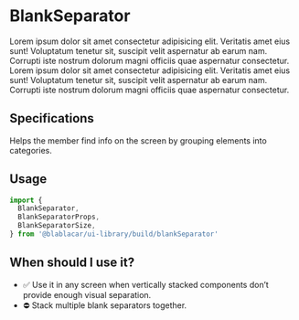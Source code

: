 
<Meta title="Widgets|BlankSeparator" />

# **BlankSeparator**

<Preview>
  <Story name="Default">
    <div>
      Lorem ipsum dolor sit amet consectetur adipisicing elit. Veritatis amet eius sunt! Voluptatum
      tenetur sit, suscipit velit aspernatur ab earum nam. Corrupti iste nostrum dolorum magni
      officiis quae aspernatur consectetur.
      <BlankSeparator size={BlankSeparatorSize.SMALL} />
      Lorem ipsum dolor sit amet consectetur adipisicing elit. Veritatis amet eius sunt! Voluptatum
      tenetur sit, suscipit velit aspernatur ab earum nam. Corrupti iste nostrum dolorum magni
      officiis quae aspernatur consectetur.
    </div>
  </Story>
</Preview>

## Specifications

Helps the member find info on the screen by grouping elements into categories.

## Usage

```jsx
import {
  BlankSeparator,
  BlankSeparatorProps,
  BlankSeparatorSize,
} from '@blablacar/ui-library/build/blankSeparator'
```

<Props of={BlankSeparator} />

## When should I use it?

- ✅ Use it in any screen when vertically stacked components don’t provide enough visual separation.
- ⛔️ Stack multiple blank separators together.
